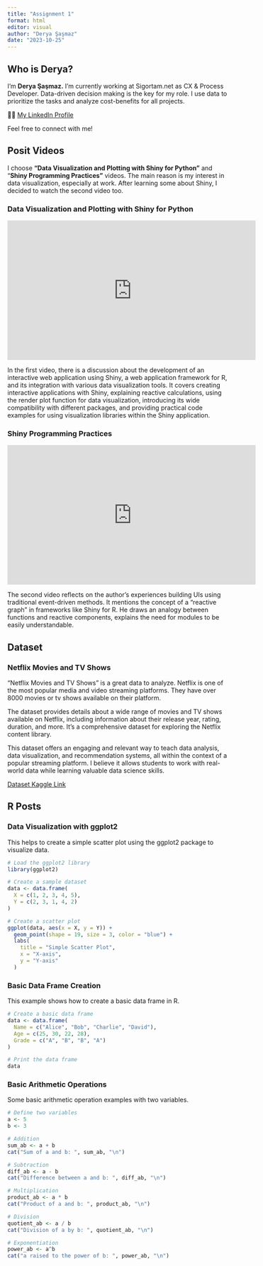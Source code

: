 ```yaml
---
title: "Assignment 1"
format: html
editor: visual
author: "Derya Şaşmaz"
date: "2023-10-25"
---
```


## Who is Derya?

I'm **Derya Şaşmaz.** I'm currently working at Sigortam.net as CX & Process Developer. Data-driven decision making is the key for my role. I use data to prioritize the tasks and analyze cost-benefits for all projects.

👩‍💻 [My LinkedIn Profile](https://www.linkedin.com/in/deryasasmaz/)

Feel free to connect with me!

## Posit Videos

I choose **"Data Visualization and Plotting with Shiny for Python"** and "**Shiny Programming Practices"** videos. The main reason is my interest in data visualization, especially at work. After learning some about Shiny, I decided to watch the second video too.

### **Data Visualization and Plotting with Shiny for Python**

::: {style="text-align: center;"}
<iframe width="560" height="315" src="https://www.youtube.com/embed/5zJC0AB-UK8?si=YVCcu6Ft7dG1PCVN" title="YouTube video player" frameborder="0" allow="accelerometer; autoplay; clipboard-write; encrypted-media; gyroscope; picture-in-picture; web-share" allowfullscreen>

</iframe>
:::

In the first video, there is a discussion about the development of an interactive web application using Shiny, a web application framework for R, and its integration with various data visualization tools. It covers creating interactive applications with Shiny, explaining reactive calculations, using the render plot function for data visualization, introducing its wide compatibility with different packages, and providing practical code examples for using visualization libraries within the Shiny application.

### **Shiny Programming Practices**

::: {style="text-align: center;"}
<iframe width="560" height="315" src="https://www.youtube.com/embed/B2JzHv4FOTU?si=J67nNxSbMHlNoHGc" title="YouTube video player" frameborder="0" allow="accelerometer; autoplay; clipboard-write; encrypted-media; gyroscope; picture-in-picture; web-share" allowfullscreen>

</iframe>
:::

The second video reflects on the author's experiences building UIs using traditional event-driven methods. It mentions the concept of a "reactive graph" in frameworks like Shiny for R. He draws an analogy between functions and reactive components, explains the need for modules to be easily understandable.

## Dataset

### Netflix Movies and TV Shows

"Netflix Movies and TV Shows" is a great data to analyze. Netflix is one of the most popular media and video streaming platforms. They have over 8000 movies or tv shows available on their platform.

The dataset provides details about a wide range of movies and TV shows available on Netflix, including information about their release year, rating, duration, and more. It's a comprehensive dataset for exploring the Netflix content library.

This dataset offers an engaging and relevant way to teach data analysis, data visualization, and recommendation systems, all within the context of a popular streaming platform. I believe it allows students to work with real-world data while learning valuable data science skills.

[Dataset Kaggle Link](https://www.kaggle.com/datasets/shivamb/netflix-shows/)

## R Posts

### Data Visualization with ggplot2

This helps to create a simple scatter plot using the ggplot2 package to visualize data.

```r
# Load the ggplot2 library
library(ggplot2)

# Create a sample dataset
data <- data.frame(
  X = c(1, 2, 3, 4, 5),
  Y = c(2, 3, 1, 4, 2)
)

# Create a scatter plot
ggplot(data, aes(x = X, y = Y)) +
  geom_point(shape = 19, size = 3, color = "blue") +
  labs(
    title = "Simple Scatter Plot",
    x = "X-axis",
    y = "Y-axis"
  )
```

### Basic Data Frame Creation

This example shows how to create a basic data frame in R.

```r
# Create a basic data frame
data <- data.frame(
  Name = c("Alice", "Bob", "Charlie", "David"),
  Age = c(25, 30, 22, 28),
  Grade = c("A", "B", "B", "A")
)

# Print the data frame
data
```

### Basic Arithmetic Operations

Some basic arithmetic operation examples with two variables.

```r
# Define two variables
a <- 5
b <- 3

# Addition
sum_ab <- a + b
cat("Sum of a and b: ", sum_ab, "\n")

# Subtraction
diff_ab <- a - b
cat("Difference between a and b: ", diff_ab, "\n")

# Multiplication
product_ab <- a * b
cat("Product of a and b: ", product_ab, "\n")

# Division
quotient_ab <- a / b
cat("Division of a by b: ", quotient_ab, "\n")

# Exponentiation
power_ab <- a^b
cat("a raised to the power of b: ", power_ab, "\n")
```
